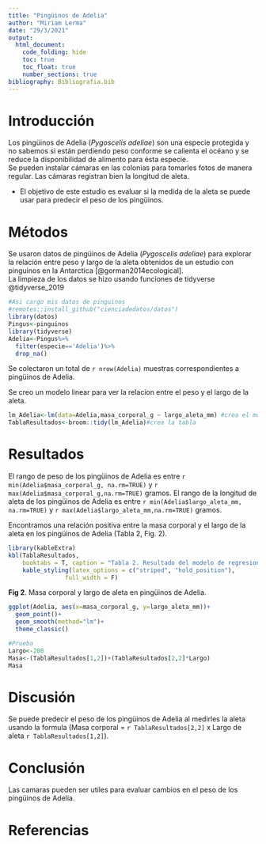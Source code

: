 ```yaml
---
title: "Pingüinos de Adelia"
author: "Miriam Lerma"
date: "29/3/2021"
output: 
  html_document:
    code_folding: hide
    toc: true
    toc_float: true
    number_sections: true
bibliography: Bibliografia.bib  
---
```


# Introducción  
Los pingüinos de Adelia (*Pygoscelis adeliae*) son una especie protegida y no sabemos si están perdiendo peso conforme se calienta el océano y se reduce la disponibilidad de alimento para ésta especie. <br>
Se pueden instalar cámaras en las colonias para tomarles fotos de manera regular. Las cámaras registran  bien la longitud de aleta.  

- El objetivo de este estudio es evaluar si la medida de la aleta se puede usar para predecir el peso de los pingüinos. <br>

# Métodos  
Se usaron datos de pingüinos de Adelia (*Pygoscelis adeliae*) para explorar la relación entre peso y largo de la aleta obtenidos de un estudio con pinguinos en la Antarctica [@gorman2014ecological].  
La limpieza de los datos se hizo usando funciones de tidyverse @tidyverse_2019  
```r
#Asi cargo mis datos de pinguinos
#remotes::install_github("cienciadedatos/datos")
library(datos)
Pingus<-pinguinos
library(tidyverse)
Adelia<-Pingus%>%
  filter(especie=='Adelia')%>%
  drop_na() 
```

Se colectaron un total de `r nrow(Adelia)` muestras correspondientes a pingüinos de Adelia.

Se creo un modelo linear para ver la relacion entre el peso y el largo de la aleta.
```r
lm_Adelia<-lm(data=Adelia,masa_corporal_g ~ largo_aleta_mm) #crea el modelo
TablaResultados<-broom::tidy(lm_Adelia)#crea la tabla
```


# Resultados  
El rango de peso de los pingüinos de Adelia es entre `r min(Adelia$masa_corporal_g, na.rm=TRUE)` y `r max(Adelia$masa_corporal_g,na.rm=TRUE)` gramos. El rango de la longitud de aleta de los pingüinos de Adelia es entre `r min(Adelia$largo_aleta_mm, na.rm=TRUE)` y `r max(Adelia$largo_aleta_mm,na.rm=TRUE)` gramos.

Encontramos una relación positiva entre la masa corporal y el largo de la aleta en los pingüinos de Adelia (Tabla 2, Fig. 2).

```r
library(kableExtra)
kbl(TablaResultados, 
    booktabs = T, caption = "Tabla 2. Resultado del modelo de regresion") %>% #Titulo
    kable_styling(latex_options = c("striped", "hold_position"),
                full_width = F)
```


**Fig 2**. Masa corporal y largo de aleta en pingüinos de Adelia. 
```r
ggplot(Adelia, aes(x=masa_corporal_g, y=largo_aleta_mm))+
  geom_point()+
  geom_smooth(method="lm")+
  theme_classic()
```

```r
#Prueba 
Largo<-200
Masa<-(TablaResultados[1,2])+(TablaResultados[2,2]*Largo)
Masa
```

# Discusión  
Se puede predecir el peso de los pingüinos de Adelia al medirles la aleta usando la formula (Masa corporal = `r TablaResultados[2,2]` x Largo de aleta `r TablaResultados[1,2]`). 

# Conclusión
Las camaras pueden ser utiles para evaluar cambios en el peso de los pingüinos de Adelia.

# Referencias

